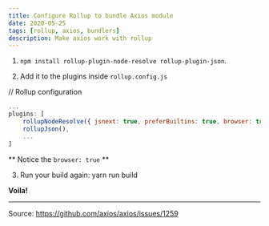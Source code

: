 ```yaml
---
title: Configure Rollup to bundle Axios module
date: 2020-05-25
tags: [rollup, axios, bundlers]
description: Make axios work with rollup
---
```


1. `npm install rollup-plugin-node-resolve rollup-plugin-json`.

2. Add it to the plugins inside `rollup.config.js`

// Rollup configuration

```js
...
plugins: [
    rollupNodeResolve({ jsnext: true, preferBuiltins: true, browser: true }),
    rollupJson(),
    ...
]
```

** Notice the `browser: true` **

3. Run your build again: yarn run build

**Voila!**

---

Source: https://github.com/axios/axios/issues/1259
